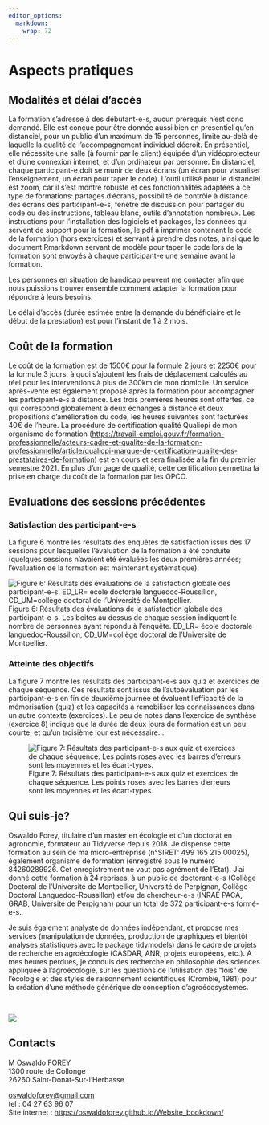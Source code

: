 ```yaml
---
editor_options: 
  markdown: 
    wrap: 72
---
```


# Aspects pratiques

## Modalités et délai d'accès

::: {align="justify"}
::: {align="justify"}
La formation s'adresse à des débutant-e-s, aucun prérequis n'est donc
demandé. Elle est conçue pour être donnée aussi bien en présentiel qu'en
distanciel, pour un public d'un maximum de 15 personnes, limite au-delà
de laquelle la qualité de l'accompagnement individuel décroit. En
présentiel, elle nécessite une salle (à fournir par le client) équipée
d'un vidéoprojecteur et d'une connexion internet, et d'un ordinateur par
personne. En distanciel, chaque participant-e doit se munir de deux
écrans (un écran pour visualiser l'enseignement, un écran pour taper le
code). L'outil utilisé pour le distanciel est zoom, car il s'est montré
robuste et ces fonctionnalités adaptées à ce type de formations:
partages d'écrans, possibilité de contrôle à distance des écrans des
participant-e-s, fenêtre de discussion pour partager du code ou des
instructions, tableau blanc, outils d'annotation nombreux. Les
instructions pour l'installation des logiciels et packages, les données
qui servent de support pour la formation, le pdf à imprimer contenant le
code de la formation (hors exercices) et servant à prendre des notes,
ainsi que le document Rmarkdown servant de modèle pour taper le code
lors de la formation sont envoyés à chaque participant-e une semaine
avant la formation.

Les personnes en situation de handicap peuvent me contacter afin que
nous puissions trouver ensemble comment adapter la formation pour
répondre à leurs besoins.

Le délai d'accès (durée estimée entre la demande du bénéficiaire et le
début de la prestation) est pour l'instant de 1 à 2 mois.
:::
:::

## Coût de la formation

::: {align="justify"}
Le coût de la formation est de 1500€ pour la formule 2 jours et 2250€
pour la formule 3 jours, à quoi s'ajoutent les frais de déplacement
calculés au réel pour les interventions à plus de 300km de mon domicile.
Un service après-vente est également proposé après la formation pour
accompagner les participant-e-s à distance. Les trois premières heures
sont offertes, ce qui correspond globalement à deux échanges à distance
et deux propositions d'amélioration du code, les heures suivantes sont
facturées 40€ de l'heure. La procédure de certification qualité Qualiopi
de mon organisme de formation
(<https://travail-emploi.gouv.fr/formation-professionnelle/acteurs-cadre-et-qualite-de-la-formation-professionnelle/article/qualiopi-marque-de-certification-qualite-des-prestataires-de-formation>)
est en cours et sera finalisée à la fin du premier semestre 2021. En
plus d'un gage de qualité, cette certification permettra la prise en
charge du coût de la formation par les OPCO.
:::

## Evaluations des sessions précédentes

### Satisfaction des participant-e-s

::: {align="justify"}
La figure 6 montre les résultats des enquêtes de satisfaction issus des
17 sessions pour lesquelles l'évaluation de la formation a été conduite
(quelques sessions n'avaient été évaluées les deux premières années;
l'évaluation de la formation est maintenant systématique).
:::

![Figure 6: Résultats des évaluations de la satisfaction globale des
participant-e-s. ED_LR= école doctorale languedoc-Roussillon,
CD_UM=collège doctoral de l'Université de
Montpellier.](img/appreciations_evaluation.png) Figure 6: Résultats des
évaluations de la satisfaction globale des participant-e-s. Les boites
au dessus de chaque session indiquent le nombre de personnes ayant
répondu à l'enquête. ED_LR= école doctorale languedoc-Roussillon,
CD_UM=collège doctoral de l'Université de Montpellier.

### Atteinte des objectifs

La figure 7 montre les résultats des participant-e-s aux quiz et
exercices de chaque séquence. Ces résultats sont issus de
l'autoévaluation par les participant-e-s en fin de deuxième journée et
évaluent l'efficacité de la mémorisation (quiz) et les capacités à
remobiliser les connaissances dans un autre contexte (exercices). Le peu
de notes dans l'exercice de synthèse (exercice 8) indique que la durée
de deux jours de formation est un peu courte, et qu'un troisième jour
est nécessaire...

![Figure 7: Résultats des participant-e-s aux quiz et exercices de
chaque séquence. Les points roses avec les barres d'erreurs sont les
moyennes et les écart-types.](img/graphique_autoevaluation.png)

## Qui suis-je?

::: {align="justify"}
Oswaldo Forey, titulaire d'un master en écologie et d'un doctorat en
agronomie, formateur au Tidyverse depuis 2018. Je dispense cette
formation au sein de ma micro-entreprise (n°SIRET: 499 165 215 00025),
également organisme de formation (enregistré sous le numéro 84260289926.
Cet enregistrement ne vaut pas agrément de l'Etat). J'ai donné cette
formation à 24 reprises, à un public de doctorant-e-s (Collège Doctoral
de l'Université de Montpellier, Université de Perpignan, Collège
Doctoral Languedoc-Roussillon) et/ou de chercheur-e-s (INRAE PACA, GRAB,
Université de Perpignan) pour un total de 372 participant-e-s formé-e-s.

Je suis également analyste de données indépendant, et propose mes
services (manipulation de données, production de graphiques et bientôt
analyses statistiques avec le package tidymodels) dans le cadre de
projets de recherche en agroécologie (CASDAR, ANR, projets européens,
etc.). A mes heures perdues, je conduis des recherche en philosophie des
sciences appliquée à l'agroécologie, sur les questions de l'utilisation
des "lois" de l'écologie et des styles de raisonnement scientifiques
(Crombie, 1981) pour la création d'une méthode générique de conception
d'agroécosystèmes.
:::

<br>

![](img/le_formateur_high_res.png) <br>

## Contacts

M Oswaldo FOREY\
1300 route de Collonge\
26260 Saint-Donat-Sur-l'Herbasse

[oswaldoforey\@gmail.com](mailto:oswaldoforey@gmail.com){.email}\
tel : 04 27 63 96 07\
Site internet : <https://oswaldoforey.github.io/Website_bookdown/>
